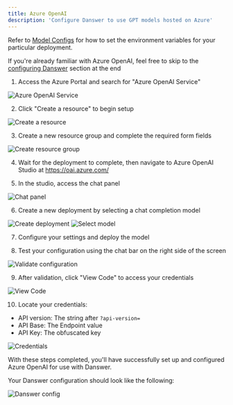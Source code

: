 ```yaml
---
title: Azure OpenAI
description: 'Configure Danswer to use GPT models hosted on Azure'
---
```


Refer to [Model Configs](https://docs.danswer.dev/gen_ai_configs/overview#model-configs) for how to set the
environment variables for your particular deployment.

If you're already familiar with Azure OpenAI, feel free to skip to the
[configuring Danswer](https://docs.danswer.dev/gen_ai_configs/azure#configuring-danswer-to-use-azure-openai-endpoint)
section at the end

1. Access the Azure Portal and search for "Azure OpenAI Service"

![Azure OpenAI Service](/images/gen_ai/azure/1_azure.png)

2. Click "Create a resource" to begin setup

![Create a resource](/images/gen_ai/azure/2_create.png)

3. Create a new resource group and complete the required form fields

![Create resource group](/images/gen_ai/azure/3_createopenai.png)

4. Wait for the deployment to complete, then navigate to Azure OpenAI Studio at https://oai.azure.com/

5. In the studio, access the chat panel

![Chat panel](/images/gen_ai/azure/4_chatplayground.png)

6. Create a new deployment by selecting a chat completion model

![Create deployment](/images/gen_ai/azure/5_model.png)
![Select model](/images/gen_ai/azure/6_deploy.png)

7. Configure your settings and deploy the model

8. Test your configuration using the chat bar on the right side of the screen

![Validate configuration](/images/gen_ai/azure/7_validate.png)

9. After validation, click "View Code" to access your credentials

![View Code](/images/gen_ai/azure/8_secrets.png)

10. Locate your credentials:
   - API version: The string after `?api-version=`
   - API Base: The Endpoint value
   - API Key: The obfuscated key

![Credentials](/images/gen_ai/azure/9_version.png)

With these steps completed, you'll have successfully set up and configured Azure OpenAI for use with Danswer.


Your Danswer configuration should look like the following:

![Danswer config](/images/gen_ai/azure/10_danswer.png)
